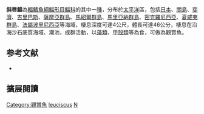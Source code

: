 {{Speciesbox 
| status = NE
| status_system = IUCN3.1
| image = MyxusLeuciscusFord.jpg
| image_width = 250px
| image_caption = 斜唇鯔
| taxon = Neomyxus leuciscus 
| authority =  [[Günther|Günther]], 1872
| synonyms = *''Chaenomugil leuciscus''<br /><small>Günther, 1872</small>
*''Myxus leuciscus''<br /><small>Günther, 1872</small>
*''Myxus sclateri''<br /><small>Steindachner, 1878</small>
*''Neomyxus sclateri''<br /><small>Steindachner, 1878</small>
}}
'''斜唇鯔'''為[[輻鰭魚綱|輻鰭魚綱]][[鯔形目|鯔形目]][[鯔科|鯔科]]的其中一[[種|種]]，分布於[[太平洋|太平洋]]區，包括[[日本|日本]]、[[關島|關島]]、[[斐濟|斐濟]]、[[吉里巴斯|吉里巴斯]]、[[薩摩亞群島|薩摩亞群島]]、[[馬紹爾群島|馬紹爾群島]]、[[馬里亞納群島|馬里亞納群島]]、[[密克羅尼西亞|密克羅尼西亞]]、[[夏威夷群島|夏威夷群島]]、[[法屬波里尼西亞|法屬波里尼西亞]]等海域，棲息深度可達4公尺，體長可達46公分，棲息在沿海沙石底質海域、潮池，成群活動，以[[藻類|藻類]]、[[甲殼類|甲殼類]]等為食，可做為觀賞魚。

== 参考文献 ==
{{reflist}}
*{{FishBase_species|genus=Neomyxus|species=leuciscus|year=2012|month=7}}

== 擴展閱讀 == 
{{refbegin}}
{{wikispecies-inline|Neomyxus leuciscus|斜唇鯔}}
{{refend}}
{{Taxonbar|from=Q1914470}}

[[Category:觀賞魚|Category:觀賞魚]]
[[Category:斜唇鯔屬|leuciscus]]
[[Category:1872年描述的魚類|N]]